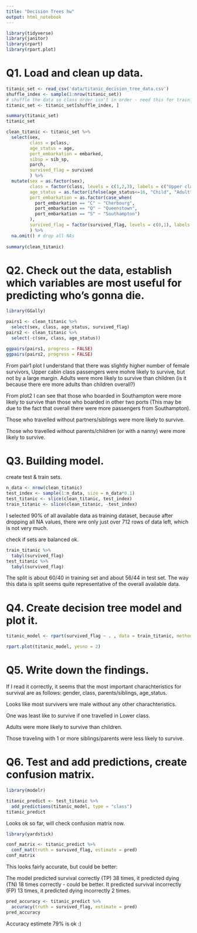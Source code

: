 ```yaml
---
title: "Decision Trees hw"
output: html_notebook
---
```


```r
library(tidyverse)
library(janitor)
library(rpart)
library(rpart.plot)
```

# Q1. Load and clean up data.

```r
titanic_set <- read_csv('data/titanic_decision_tree_data.csv')
shuffle_index <- sample(1:nrow(titanic_set))
# shuffle the data so class order isn't in order - need this for training/testing split later on
titanic_set <- titanic_set[shuffle_index, ]

summary(titanic_set)
titanic_set
```
```r
clean_titanic <- titanic_set %>%
  select(sex,
         class = pclass, 
         age_status = age, 
         port_embarkation = embarked, 
         sibsp = sib_sp,
         parch,
         survived_flag = survived
         ) %>%
  mutate(sex = as.factor(sex),
         class = factor(class, levels = c(1,2,3), labels = c("Upper class", "Middle class", "Lower class")),
         age_status = as.factor(ifelse(age_status<=16, "Child", "Adult")),
         port_embarkation = as.factor(case_when(
           port_embarkation == "C" ~ "Cherbourg",
           port_embarkation == "Q" ~ "Queenstown",
           port_embarkation == "S" ~ "Southampton")
         ),
         survived_flag = factor(survived_flag, levels = c(0,1), labels = c("Yes", "No"))
         ) %>%
  na.omit() # drop all NAs
  
summary(clean_titanic)
```

# Q2. Check out the data, establish which variables are most useful for predicting who's gonna die.

```r
library(GGally)
```
```r
pairs1 <- clean_titanic %>%
  select(sex, class, age_status, survived_flag)
pairs2 <- clean_titanic %>%
  select(-c(sex, class, age_status))

ggpairs(pairs1, progress = FALSE)
ggpairs(pairs2, progress = FALSE)
```
From pair1 plot I understand that there was slightly higher number of female survivors, Upper cabin class passengers were mohre likely to survive, but not by a large margin. Adults were more likely to survive than children (is it because there ere more adults than children overall?)

From plot2 I can see that those who boarded in Southampton were more likely to survive than those who boarded in other two ports (This may be due to the fact that overall there were more passengers from Southampton).

Those who travelled without partners/siblings were more likely to survive. 

Those who travelled without parents/children (or with a nanny) were more likely to survive. 


# Q3. Building model.


create test & train sets.
```r
n_data <- nrow(clean_titanic)
test_index <- sample(1:n_data, size = n_data*0.1)
test_titanic <- slice(clean_titanic, test_index)
train_titanic <- slice(clean_titanic, -test_index)
```

I selected 90% of all available data as training dataset, because after dropping all NA values, there wre only just over 712 rows of data left, which is not very much.


check if sets are balanced ok.
```r
train_titanic %>%
  tabyl(survived_flag)
test_titanic %>%
  tabyl(survived_flag)
```

The split is about 60/40 in training set and about 56/44 in test set. 
The way this data is split seems quite representative of the overall available data.


# Q4. Create decision tree model and plot it.

```r
titanic_model <- rpart(survived_flag ~ . , data = train_titanic, method = "class")

rpart.plot(titanic_model, yesno = 2)
```

# Q5. Write down the findings.

If I read it correctly, it seems that the most important charachteristics for survival are as follows: gender, class, parents/siblings, age_status. 

Looks like most survivers wre male without any other charachteristics. 

One was least like to survive if one travelled in Lower class. 

Adults were more likely to survive than children.

Those traveling with 1 or more siblings/parents were less likely to survive. 

# Q6. Test and add predictions, create confusion matrix. 

```r
library(modelr)
```

```r
titanic_predict <- test_titanic %>%
  add_predictions(titanic_model, type = "class")
titanic_predict
```

Looks ok so far, will check confusion matrix now.
```r
library(yardstick)
```

```r
conf_matrix <- titanic_predict %>%
  conf_mat(truth = survived_flag, estimate = pred)
conf_matrix
```
This looks fairly accurate, but could be better: 

The model predicted survival correctly (TP) 38 times, it predicted dying (TN) 18 times correctly - could be better.
It predicted survival incorrectly (FP) 13 times, it predicted dying incorrectly 2 times.

```r
pred_accuracy <- titanic_predict %>%
  accuracy(truth = survived_flag, estimate = pred)
pred_accuracy
```

Accuracy estimete 79% is ok :) 
